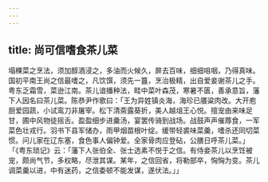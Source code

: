 ```yaml
---
---
---
```

title: 尚可信嗜食茶儿菜
---



塌稞菜之烹法，须加醇酒浸之，多油而火候久，屏去百味，细细咀咽，乃得真味。国初平南王尚之信最嗜之，凡饮馔，须先一簋，烹治极精，出自爱妾谢茶儿之手。粤东乏霜雪，菜逊江南。茶儿谙播种法，畦中菜叶森茂，寒暑不匮，善承意旨，藩下人因名曰茶儿菜。陈恭尹作歌曰：「王为异姓镇炎海，海珍已餍粱肉改。大开庖厨爱园蔬，小试鸾刀非屠宰。松下清斋露葵折，美人越俎王心悦。擅宠由来味足甘，圃中风物徒摇舌。盈盈细步进羹汤，宴罢传骑到战场。战鼓声声催蓐食，一军菜色壮戎行。羽书下县军储办，雨甲烟苗根叶绽。缓带轻裘味菜羹，嗜杀还同切菜惯。问儿家在辽东塞，食色事人偏钟爱。全家骨肉应登砧，公膳日呼茶儿菜。」「《粤东琐记》云：「藩下人张伯全、张士选素不悦于之信。有侍妾茶儿以烹饪被宠，颇尚气节，多权略，尽泄其谋。某年，之信回省，将勒部卒，恟恟为变。茶儿调菜羹以进，中有迷药，之信委顿不能发谋，遂伏法。」」